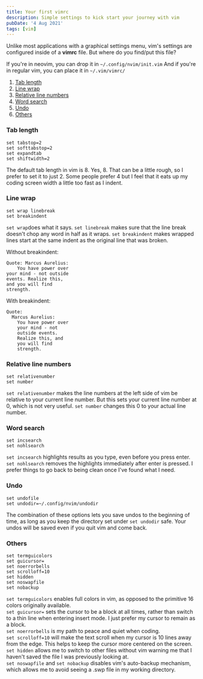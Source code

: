```yaml
---
title: Your first vimrc
description: Simple settings to kick start your journey with vim
pubDate: '4 Aug 2021'
tags: [vim]
---
```


Unlike most applications with a graphical settings menu, vim's
settings are configured inside of a **vimrc** file. But where do you
find/put this file?

If you're in neovim, you can drop it in `~/.config/nvim/init.vim`
And if you're in regular vim, you can place it in `~/.vim/vimrc/`

1. [Tab length](#tab-length)
2. [Line wrap](#line-wrap)
3. [Relative line numbers](#relative-line-numbers)
4. [Word search](#word-search)
5. [Undo](#undo)
6. [Others](#others)

### Tab length

```
set tabstop=2
set softtabstop=2
set expandtab
set shiftwidth=2
```

The default tab length in vim is 8. Yes, 8. That can be a little
rough, so I prefer to set it to just 2. Some people prefer 4 but I
feel that it eats up my coding screen width a little too fast as I
indent.

### Line wrap

```
set wrap linebreak
set breakindent
```

`set wrap`does what it says. `set linebreak` makes sure that the line
break doesn't chop any word in half as it wraps. `set breakindent`
makes wrapped lines start at the same indent as the original line that
was broken.

Without breakindent:

```
Quote: Marcus Aurelius:
    You have power over
your mind - not outside
events. Realize this,
and you will find
strength.
```

With breakindent:

```
Quote:
  Marcus Aurelius:
    You have power over
    your mind - not
    outside events.
    Realize this, and
    you will find
    strength.
```

### Relative line numbers

```
set relativenumber
set number
```

`set relativenumber` makes the line numbers at the left side of vim be
relative to your current line number. But this sets your current line
number at 0, which is not very useful. `set number` changes this 0 to
your actual line number.

### Word search

```
set incsearch
set nohlsearch
```

`set incsearch` highlights results as you type, even before you press
enter. `set nohlsearch` removes the highlights immediately after enter
is pressed. I prefer things to go back to being clean once I've found
what I need.

### Undo

```
set undofile
set undodir=~/.config/nvim/undodir
```

The combination of these options lets you save undos to the beginning
of time, as long as you keep the directory set under `set undodir`
safe. Your undos will be saved even if you quit vim and come back.

### Others

```
set termguicolors
set guicursor=
set noerrorbells
set scrolloff=10
set hidden
set noswapfile
set nobackup
```

`set termguicolors` enables full colors in vim, as opposed to the primitive 16 colors originally available.  
`set guicursor=` sets the cursor to be a block at all times, rather than switch to a thin line when entering insert mode. I just prefer my cursor to remain as a block.  
`set noerrorbells` is my path to peace and quiet when coding.  
`set scrolloff=10` will make the text scroll when my cursor is 10 lines away from the edge. This helps to keep the cursor more centered on the screen.  
`set hidden` allows me to switch to other files without vim warning me that I haven't saved the file I was previously looking at.  
`set noswapfile` and `set nobackup` disables vim's auto-backup mechanism, which allows me to avoid seeing a .swp file in my working directory.
